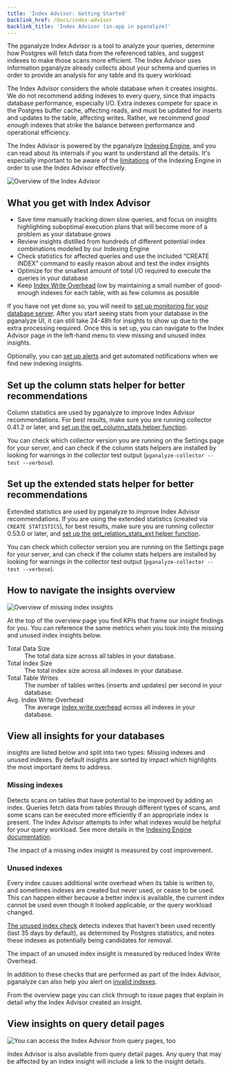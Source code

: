 ```yaml
---
title: 'Index Advisor: Getting Started'
backlink_href: /docs/index-advisor
backlink_title: 'Index Advisor (in-app in pganalyze)'
---
```


The pganalyze Index Advisor is a tool to analyze your queries, determine how
Postgres will fetch data from the referenced tables, and suggest indexes to make
those scans more efficient. The Index Advisor uses information pganalyze already
collects about your schema and queries in order to provide an analysis for any
table and its query workload.

The Index Advisor considers the whole database when it creates insights. We
do not recommend adding indexes to every query, since that impacts database
performance, especially I/O. Extra indexes compete for space in the Postgres
buffer cache, affecting reads, and must be updated for inserts and updates to
the table, affecting writes. Rather, we recommend *good enough* indexes that
strike the balance between performance and operational efficiency.

The Index Advisor is powered by the pganalyze [Indexing
Engine](/docs/indexing-engine), and you can read about its internals if you want
to understand all the details. It's especially important to be aware of the
[limitations](/docs/indexing-engine/limitations) of the Indexing Engine in order
to use the Index Advisor effectively.

![Overview of the Index Advisor](/overview.png)


## What you get with Index Advisor

 - Save time manually tracking down slow queries, and focus on insights
   highlighting suboptimal execution plans that will become more of a problem
   as your database grows
 - Review insights distilled from hundreds of different potential index
   combinations modeled by our Indexing Engine
 - Check statistics for affected queries and use the included “CREATE INDEX”
   command to easily reason about and test the index insights
 - Optimize for the smallest amount of total I/O required to execute the queries
   in your database
 - Keep [Index Write Overhead](/docs/indexing-engine/index-write-overhead) low
   by maintaining a small number of good-enough indexes for each table, with as
   few columns as possible

If you have not yet done so, you will need to [set up monitoring for your
database server](/docs/install). After you start seeing stats from your database
in the pganalyze UI, it can still take 24-48h for insights to show up due
to the extra processing required. Once this is set up, you can navigate to the
Index Advisor page in the left-hand menu to view missing and unused index
insights.

Optionally, you can [set up alerts](/docs/checks) and get automated
notifications when we find new indexing insights.


## Set up the column stats helper for better recommendations

Column statistics are used by pganalyze to improve Index Advisor
recommendations. For best results, make sure you are running collector 0.41.2 or
later, and [set up the get_column_stats helper
function](/docs/install/troubleshooting/column_stats_helper).

You can check which collector version you are running on the Settings page for
your server, and can check if the column stats helpers are installed by looking
for warnings in the collector test output (`pganalyze-collector --test
--verbose`).


## Set up the extended stats helper for better recommendations

Extended statistics are used by pganalyze to improve Index Advisor
recommendations. If you are using the extended statistics (created via
`CREATE STATISTICS`), for best results, make sure you are running collector
0.53.0 or later, and [set up the get_relation_stats_ext helper
function](/docs/install/troubleshooting/ext_stats_helper).

You can check which collector version you are running on the Settings page for
your server, and can check if the column stats helpers are installed by looking
for warnings in the collector test output (`pganalyze-collector --test
--verbose`).


## How to navigate the insights overview

![Overview of missing index insights](/missing-index-list.png)

At the top of the overview page you find KPIs that frame our insight
findings for you. You can reference the same metrics when you look into the
missing and unused index insights below.

<dl>
  <dt>Total Data Size</dt>
  <dd>The total data size across all tables in your database.</dd>
  <dt>Total Index Size</dt>
  <dd>The total index size across all indexes in your database.</dd>
  <dt>Total Table Writes</dt>
  <dd>
    The number of tables writes (inserts and updates) per second in your
    database.
  </dd>
  <dt>Avg. Index Write Overhead</dt>
  <dd>
    The average <a href="/docs/indexing-engine/index-write-overhead">index write overhead</a> across all indexes in your database.
  </dd>
</dl>


## View all insights for your databases

insights are listed below and split into two types: Missing indexes and
unused indexes. By default insights are sorted by impact which highlights
the most important items to address.

### Missing indexes

Detects scans on tables that have potential to be improved by adding an index.
Queries fetch data from tables through different types of scans, and some scans
can be executed more efficiently if an appropriate index is present. The Index
Advisor attempts to infer what indexes would be helpful for your query workload.
See more details in the [Indexing Engine documentation](/docs/indexing-engine).

The impact of a missing index insight is measured by cost improvement.

### Unused indexes

Every index causes additional write overhead when its table is written to, and
sometimes indexes are created but never used, or cease to be used. This can
happen either because a better index is available, the current index cannot be
used even though it looked applicable, or the query workload changed.

[The unused index check](https://pganalyze.com/docs/checks/schema/index_unused)
detects indexes that haven't been used recently (last 35 days by default),
as determined by Postgres statistics, and notes these indexes as potentially
being candidates for removal.

The impact of an unused index insight is measured by reduced Index Write
Overhead.

In addition to these checks that are performed as part of the Index Advisor,
pganalyze can also help you alert on [invalid
indexes](/docs/checks/schema/index_invalid).

From the overview page you can click through to issue pages that explain in
detail why the Index Advisor created an insight.


## View insights on query detail pages

![You can access the Index Advisor from query pages, too](/query-detail-page.png)

Index Advisor is also available from query detail pages. Any query that may be
affected by an index insight will include a link to the insight details.


